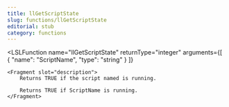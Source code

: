 ```yaml
---
title: llGetScriptState
slug: functions/llGetScriptState
editorial: stub
category: functions
---
```


<LSLFunction
	name="llGetScriptState"
	returnType="integer"
	arguments={[
	{
		"name": "ScriptName",
		"type": "string"
	}
]}
>
	<Fragment slot="description">
		Returns TRUE if the script named is running.
		
		Returns TRUE if ScriptName is running.
	</Fragment>
</LSLFunction>
